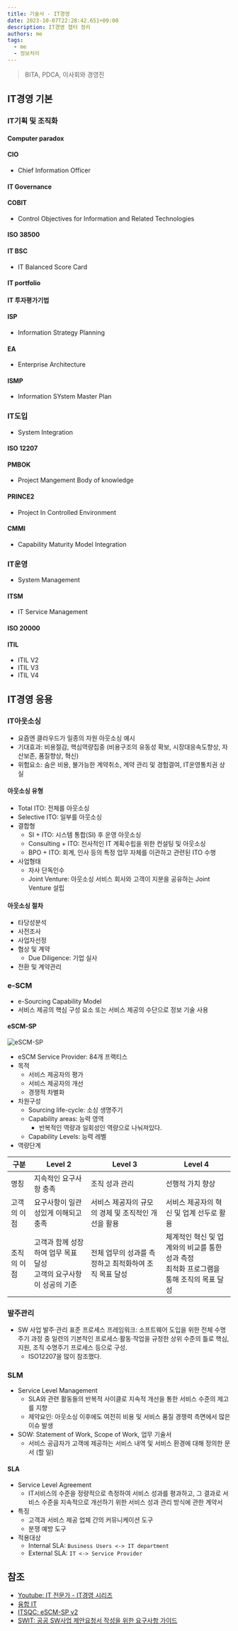 ```yaml
---
title: 기술사 - IT경영
date: 2023-10-07T22:28:42.651+09:00
description: IT경영 챕터 정리
authors: me
tags:
  - me
  - 정보처리
---
```


> BITA, PDCA, 이사회와 경영진

## IT경영 기본

### IT기획 및 조직화

#### Computer paradox

#### CIO

- Chief Information Officer

#### IT Governance

#### COBIT

- Control Objectives for Information and Related Technologies

#### ISO 38500

#### IT BSC

- IT Balanced Score Card

#### IT portfolio

#### IT 투자평가기법

#### ISP

- Information Strategy Planning

#### EA

- Enterprise Architecture

#### ISMP

- Information SYstem Master Plan

### IT도입

- System Integration

#### ISO 12207

#### PMBOK

- Project Mangement Body of knowledge

#### PRINCE2

- Project In Controlled Environment

#### CMMI

- Capability Maturity Model Integration

### IT운영

- System Management

#### ITSM

- IT Service Management

#### ISO 20000

#### ITIL

- ITIL V2
- ITIL V3
- ITIL V4

## IT경영 응용

### IT아웃소싱

- 요즘엔 클라우드가 일종의 자원 아웃소싱 예시
- 기대효과: 비용절감, 핵심역량집중 (비용구조의 유동성 확보, 시장대응속도향상, 자산보존, 품질향상, 혁신)
- 위험요소: 숨은 비용, 불가능한 계약취소, 계약 관리 및 경험결여, IT운영통치권 상실

#### 아웃소싱 유형

- Total ITO: 전체를 아웃소싱
- Selective ITO: 일부를 아웃소싱
- 결합형
  - SI + ITO: 시스템 통합(SI) 후 운영 아웃소싱
  - Consulting + ITO: 전사적인 IT 계획수립을 위한 컨설팅 및 아웃소싱
  - BPO + ITO: 회계, 인사 등의 특정 업무 자체를 이관하고 관련된 ITO 수행
- 사업형태
  - 자사 단독인수
  - Joint Venture: 아웃소싱 서비스 회사와 고객이 지분을 공유하는 Joint Venture 설립

#### 아웃소싱 절차

- 타당성분석
- 사전조사
- 사업자선정
- 협상 및 계약
  - Due Diligence: 기업 실사
- 전환 및 계약관리

### e-SCM

- e-Sourcing Capability Model
- 서비스 제공의 핵심 구성 요소 또는 서비스 제공의 수단으로 정보 기술 사용

#### eSCM-SP

![eSCM-SP](https://itsqc.org/images/models/eSCM-SP2009.png)

- eSCM Service Provider: 84개 프랙티스
- 목적
  - 서비스 제공자의 평가
  - 서비스 제공자의 개선
  - 경쟁적 차별화
- 차원구성
  - Sourcing life-cycle: 소싱 생명주기
  - Capability areas: 능력 영역
    - 반복적인 역량과 일회성인 역량으로 나눠져있다.
  - Capability Levels: 능력 레벨
- 역량단계

| 구분        | Level 2                                                               | Level 3                                               | Level 4                                                                                     |
| ----------- | --------------------------------------------------------------------- | ----------------------------------------------------- | ------------------------------------------------------------------------------------------- |
| 명칭        | 지속적인 요구사항 충족                                                | 조직 성과 관리                                        | 선행적 가치 향상                                                                            |
| 고객의 이점 | 요구사항이 일관성있게 이해되고 충족                                   | 서비스 제공자의 규모의 경제 및 조직적인 개선을 활용   | 서비스 제공자의 혁신 및 업계 선두로 활용                                                    |
| 조직의 이점 | 고객과 함께 성장하여 업무 목표 달성<br/>고객의 요구사항이 성공의 기준 | 전체 업무의 성과를 측정하고 최적화하여 조직 목표 달성 | 체계적인 혁신 및 업계와의 비교를 통한 성과 측정<br/>최적화 프로그램을 통해 조직의 목표 달성 |

### 발주관리

- SW 사업 발주·관리 표준 프로세스 프레임워크: 소프트웨어 도입을 위한 전체 수명주기 과정 중
  일련의 기본적인 프로세스·활동·작업을 규정한 상위 수준의 틀로 핵심, 지원, 조직 수명주기 프로세스 등으로 구성.
  - ISO12207을 많이 참조했다.

### SLM

- Service Level Management
  - SLA와 관련 활동들의 반복적 사이클로 지속적 개선을 통한 서비스 수준의 제고를 지향
  - 제약요인: 아웃소싱 이후에도 여전히 비용 및 서비스 품질 경쟁력 측면에서 많은 이슈 발생
- SOW: Statement of Work, Scope of Work, 업무 기술서
  - 서비스 공급자가 고객에 제공하는 서비스 내역 및 서비스 환경에 대해 정의한 문서 (할 일)

#### SLA

- Service Level Agreement
  - IT서비스의 수준을 정량적으로 측정하여 서비스 성과를 평과하고, 그 결과로 서비스 수준을 지속적으로 개선하기 위한 서비스 성과 관리 방식에 관한 계약서
- 특징
  - 고객과 서비스 제공 업체 간의 커뮤니케이션 도구
  - 분쟁 예방 도구
- 적용대상
  - Internal SLA: `Business Users <-> IT department`
  - External SLA: `IT <-> Service Provider`

## 참조

- [Youtube: IT 전문가 - IT경영 시리즈](https://www.youtube.com/playlist?list=PLCs7T50izAdntVzLZNCmjB-oAhzcHZVBK)
- [융합 IT](/2023/10/14/professional-engineer-it-conversence/)
- [ITSQC: eSCM-SP v2](https://itsqc.org/models/escm-sp/index.html)
- [SWIT: 공공 SW사업 제안요청서 작성을 위한 요구사항 가이드](https://www.swit.or.kr/IS/web/isCbmRefView.jsp?ref_sq=1104&schCode=)
